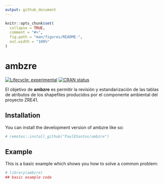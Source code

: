 ```yaml
---
output: github_document
---
```


<!-- README.md is generated from README.Rmd. Please edit that file -->

```r
knitr::opts_chunk$set(
  collapse = TRUE,
  comment = "#>",
  fig.path = "man/figures/README-",
  out.width = "100%"
)
```

# ambzre

<!-- badges: start -->
[![Lifecycle: experimental](https://img.shields.io/badge/lifecycle-experimental-orange.svg)](https://lifecycle.r-lib.org/articles/stages.html#experimental)
[![CRAN status](https://www.r-pkg.org/badges/version/ambzre)](https://CRAN.R-project.org/package=ambzre)
<!-- badges: end -->

El objetivo de **ambzre** es permitir la revisión y estandarización de las tablas de atributos de los shapefiles producidos por el componente ambiental del proyecto ZRE41.

## Installation

You can install the development version of ambzre like so:

``` r
# remotes::install_github("PaulESantos/ambzre")
```

## Example

This is a basic example which shows you how to solve a common problem:

```r
# library(ambzre)
## basic example code
```
